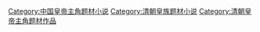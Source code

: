 [[Category:中国皇帝主角题材小说|Category:中国皇帝主角题材小说]]
[[Category:清朝皇族题材小说|Category:清朝皇族题材小说]]
[[Category:清朝皇帝主角题材作品|Category:清朝皇帝主角题材作品]]